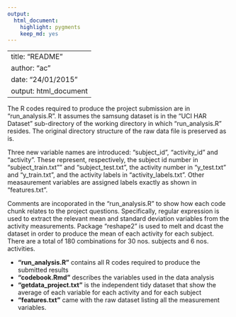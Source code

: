 ```yaml
---
output:
  html_document:
    highlight: pygments
    keep_md: yes
---
```

---
title: "README"
author: "ac"
date: "24/01/2015"
output: html_document
--- 
The R codes required to produce the project submission are in "run_analysis.R". It assumes the samsung dataset is in the "UCI HAR Dataset" sub-directory of the working directory in which "run_analysis.R" resides. The original directory structure of the raw data file is preserved as is.

Three new variable names are introduced: "subject_id", "activity_id" and "activity". These represent, respectively, the subject id number in "subject_train.txt"" and "subject_test.txt", the activity number in "y_test.txt" and "y_train.txt", and the activity labels in "activity_labels.txt". Other measaurement variables are assigned labels exactly as shown in "features.txt".

Comments are incoporated in the "run_analysis.R" to show how each code chunk relates to the project questions. Specifically, regular expression is used to extract the relevant mean and standard deviation variables from the activity measurements. Package "reshape2" is used to melt and dcast the dataset in order to produce the mean of each activity for each subject. There are a total of 180 combinations for 30 nos. subjects and 6 nos. activities.

* **"run_analysis.R"** contains all R codes required to produce the submitted results
* **"codebook.Rmd"** describes the variables used in the data analysis
* **"getdata_project.txt"** is the independent tidy dataset that show the average of each variable for each activity and for each subject
* **"features.txt"** came with the raw dataset listing all the measurement variables.

